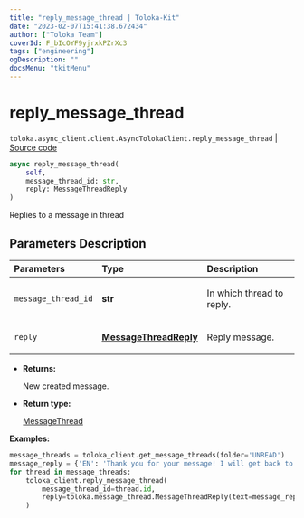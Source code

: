 ```yaml
---
title: "reply_message_thread | Toloka-Kit"
date: "2023-02-07T15:41:38.672434"
author: ["Toloka Team"]
coverId: F_bIcOYF9yjrxkPZrXc3
tags: ["engineering"]
ogDescription: ""
docsMenu: "tkitMenu"
---
```


# reply_message_thread
`toloka.async_client.client.AsyncTolokaClient.reply_message_thread` | [Source code](https://github.com/Toloka/toloka-kit/blob/v1.1.3/src/async_client/client.py#L0)

```python
async reply_message_thread(
    self,
    message_thread_id: str,
    reply: MessageThreadReply
)
```

Replies to a message in thread

## Parameters Description

| Parameters | Type | Description |
| :----------| :----| :-----------|
`message_thread_id`|**str**|<p>In which thread to reply.</p>
`reply`|**[MessageThreadReply](/docs-new/toloka-kit/reference/toloka.client.message_thread.MessageThreadReply)**|<p>Reply message.</p>

* **Returns:**

  New created message.

* **Return type:**

  [MessageThread](/docs-new/toloka-kit/reference/toloka.client.message_thread.MessageThread)

**Examples:**

```python
message_threads = toloka_client.get_message_threads(folder='UNREAD')
message_reply = {'EN': 'Thank you for your message! I will get back to you soon.'}
for thread in message_threads:
    toloka_client.reply_message_thread(
        message_thread_id=thread.id,
        reply=toloka.message_thread.MessageThreadReply(text=message_reply)
    )
```
